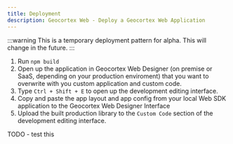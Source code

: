 ```yaml
---
title: Deployment
description: Geocortex Web - Deploy a Geocortex Web Application
---
```


:::warning
This is a temporary deployment pattern for alpha. This will change in the future.
:::

1. Run `npm build`
1. Open up the application in Geocortex Web Designer (on premise or SaaS, depending on your production enviroment) that you want to overwrite with you custom application and custom code.
1. Type `Ctrl + Shift + E` to open up the development editing interface.
1. Copy and paste the app layout and app config from your local Web SDK application to the Geocortex Web Designer Interface
1. Upload the built production library to the `Custom Code` section of the development editing interface.

TODO - test this
